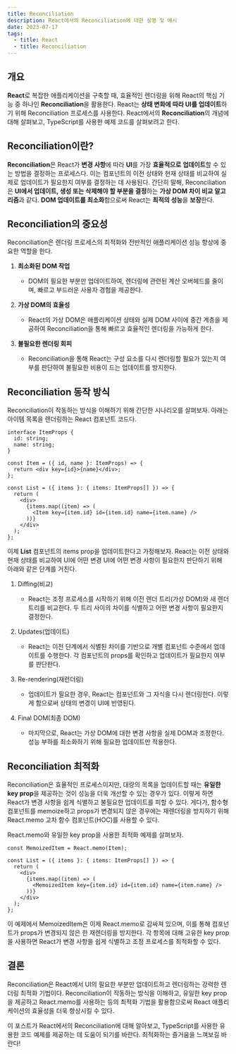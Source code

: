 ```yaml
---
title: Reconciliation
description: React에서의 Reconciliation에 대한 설명 및 예시
date: 2023-07-17
tags:
  - title: React
  - title: Reconciliation
---
```


## 개요

**React**로 복잡한 애플리케이션을 구축할 때, 효율적인 렌더링을 위해 React의 핵심 기능 중 하나인 **Reconciliation**을 활용한다.
React는 **상태 변화에 따라 UI를 업데이트**하기 위해 Reconciliation 프로세스를 사용한다.
React에서의 **Reconciliation**의 개념에 대해 살펴보고, TypeScript를 사용한 예제 코드를 살펴보려고 한다.

## Reconciliation이란?

**Reconciliation**은 React가 **변경 사항**에 따라 **UI**를 가장 **효율적으로** **업데이트**할 수 있는 방법을 결정하는 프로세스다.
이는 컴포넌트의 이전 상태와 현재 상태를 비교하여 실제로 업데이트가 필요한지 여부를 결정하는 데 사용된다.
간단히 말해, Reconciliation은 **UI에서 업데이트, 생성 또는 삭제해야 할 부분을 결정**하는 **가상 DOM 차이 비교 알고리즘**과 같다.
**DOM 업데이트를 최소화**함으로써 React는 **최적의 성능**을 **보장**한다.

## Reconciliation의 중요성

Reconciliation은 렌더링 프로세스의 최적화와 전반적인 애플리케이션 성능 향상에 중요한 역할을 한다.

1. **최소화된 DOM 작업**

   - DOM의 필요한 부분만 업데이트하여, 렌더링에 관련된 계산 오버헤드를 줄이며, 빠르고 부드러운 사용자 경험을 제공한다.

2. **가상 DOM의 효율성**

   - React의 가상 DOM은 애플리케이션 상태와 실제 DOM 사이에 중간 계층을 제공하여 Reconciliation을 통해 빠르고 효율적인 렌더링을 가능하게 한다.

3. **불필요한 렌더링 회피**

   - Reconciliation을 통해 React는 구성 요소를 다시 렌더링할 필요가 있는지 여부를 판단하여 불필요한 비용이 드는 업데이트를 방지한다.

## Reconciliation 동작 방식

Reconciliation이 작동하는 방식을 이해하기 위해 간단한 시나리오를 살펴보자. 아래는 아이템 목록을 렌더링하는 React 컴포넌트 코드다.

```tsx
interface ItemProps {
  id: string;
  name: string;
}

const Item = ({ id, name }: ItemProps) => {
  return <div key={id}>{name}</div>;
};

const List = ({ items }: { items: ItemProps[] }) => {
  return (
    <div>
      {items.map((item) => (
        <Item key={item.id} id={item.id} name={item.name} />
      ))}
    </div>
  );
};
```

이제 **List** 컴포넌트의 items prop을 업데이트한다고 가정해보자. React는 이전 상태와 현재 상태를 비교하여 UI에 어떤 변경 UI에 어떤 변경 사항이 필요한지 판단하기 위해 아래와 같은 단계를 거친다.

1. Diffing(비교)

   - React는 조정 프로세스를 시작하기 위해 이전 렌더 트리(가상 DOM)와 새 렌더 트리를 비교한다. 두 트리 사이의 차이를 식별하고 어떤 변경 사항이 필요한지 결정한다.

2. Updates(업데이트)

   - React는 이전 단계에서 식별된 차이를 기반으로 개별 컴포넌트 수준에서 업데이트를 수행한다. 각 컴포넌트의 props를 확인하고 업데이트가 필요한지 여부를 판단한다.

3. Re-rendering(재런더링)

   - 업데이트가 필요한 경우, React는 컴포넌트와 그 자식을 다시 렌더링한다. 이렇게 함으로써 상태의 변경이 UI에 반영된다.

4. Final DOM(최종 DOM)
   - 마지막으로, React는 가상 DOM에 대한 변경 사항을 실제 DOM과 조정한다. 성능 부하를 최소화하기 위해 필요한 업데이트만 적용한다.

## Reconciliation 최적화

Reconciliation은 효율적인 프로세스이지만, 대량의 목록을 업데이트할 때는 **유일한 key prop**을 제공하는 것이 성능을 더욱 개선할 수 있는 경우가 있다. 이렇게 하면 React가 변경 사항을 쉽게 식별하고 불필요한 업데이트를 피할 수 있다.
게다가, 함수형 컴포넌트를 memoize하고 props가 변경되지 않은 경우에는 재렌더링을 방지하기 위해 React.memo 고차 함수 컴포넌트(HOC)를 사용할 수 있다.

React.memo와 유일한 key prop을 사용한 최적화 예제를 살펴보자.

```tsx
const MemoizedItem = React.memo(Item);

const List = ({ items }: { items: ItemProps[] }) => {
  return (
    <div>
      {items.map((item) => (
        <MemoizedItem key={item.id} id={item.id} name={item.name} />
      ))}
    </div>
  );
};
```

이 예제에서 MemoizedItem은 이제 React.memo로 감싸져 있으며, 이를 통해 컴포넌트가 props가 변경되지 않은 한 재렌더링을 방지한다. 각 항목에 대해 고유한 key prop을 사용하면 React가 변경 사항을 쉽게 식별하고 조정 프로세스를 최적화할 수 있다.

## 결론

Reconciliation은 React에서 UI의 필요한 부분만 업데이트하고 렌더링하는 강력한 렌더링 최적화 기법이다.
Reconciliation이 작동하는 방식을 이해하고, 유일한 key prop을 제공하고 React.memo를 사용하는 등의 최적화 기법을 활용함으로써 React 애플리케이션의 효율성을 더욱 향상시킬 수 있다.

이 포스트가 React에서의 Reconciliation에 대해 알아보고, TypeScript를 사용한 유용한 코드 예제를 제공하는 데 도움이 되기를 바란다. 최적화하는 즐거움을 느껴보길 바란다!
